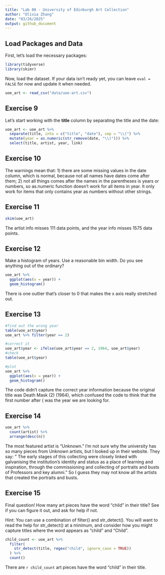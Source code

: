 ```yaml
---
title: "Lab 08 - University of Edinburgh Art Collection"
author: "Olivia Zhang"
date: "03/26/2025"
output: github_document
---
```


## Load Packages and Data  

First, let's load the necessary packages:  

```r
library(tidyverse) 
library(skimr)
```

Now, load the dataset. If your data isn't ready yet, you can leave `eval = FALSE` for now and update it when needed.  


```r
uoe_art <- read_csv("data/uoe-art.csv")
```

## Exercise 9

Let's start working with the **title** column by separating the title and the date:  

```r
uoe_art <- uoe_art %>%
  separate(title, into = c("title", "date"), sep = "\\(") %>%
  mutate(year = as.numeric(str_remove(date, "\\)"))) %>%
  select(title, artist, year, link)  
```


## Exercise 10  

The warnings mean that: 1) there are some missing values in the date column, which is normal, because not all names have dates come after them; 2) not all things comes after the names in the parentheses is years or numbers, so as.numeric function doesn't work for all items in year. It only work for items that only contains year as numbers without other strings. 


## Exercise 11  

```r
skim(uoe_art)
```

The artist info misses 111 data points, and the year info misses 1575 data points.

## Exercise 12

Make a histogram of years. Use a reasonable bin width. Do you see anything out of the ordinary?

```r
uoe_art %>%
  ggplot(aes(x = year)) +
  geom_histogram()
```

There is one outlier that's closer to 0 that makes the x axis really stretched out.

## Exercise 13

```r
#find out the wrong year
table(uoe_art$year)
uoe_art %>% filter(year == 2)

#correct it 
uoe_art$year <- ifelse(uoe_art$year == 2, 1964, uoe_art$year)
#check
table(uoe_art$year)

#plot
uoe_art %>%
  ggplot(aes(x = year)) +
  geom_histogram()
```

The code didn't capture the correct year information because the original title was Death Mask (2) (1964), which confused the code to think that the first number after ( was the year we are looking for.

## Exercise 14

```r
uoe_art %>% 
  count(artist) %>%
  arrange(desc(n))
```

The most featured artist is "Unknown." I'm not sure why the university has so many pieces from Unknown artists, but I looked up in their website. They say: " The early stages of this collecting were closely linked with galvanising the institution’s identity and status as a place of learning and inspiration, through the commissioning and collecting of portraits and busts of Professors and key alumni." So I guess they may not know all the artists that created the portraits and busts.

## Exercise 15

Final question! How many art pieces have the word “child” in their title? See if you can figure it out, and ask for help if not.

Hint: You can use a combination of filter() and str_detect(). You will want to read the help for str_detect() at a minimum, and consider how you might capture titles where the word appears as “child” and “Child”.

```r
child_count <- uoe_art %>%
  filter(
    str_detect(title, regex("child", ignore_case = TRUE))
  ) %>%
  count()
```

There are `r child_count` art pieces have the word "child" in their title.